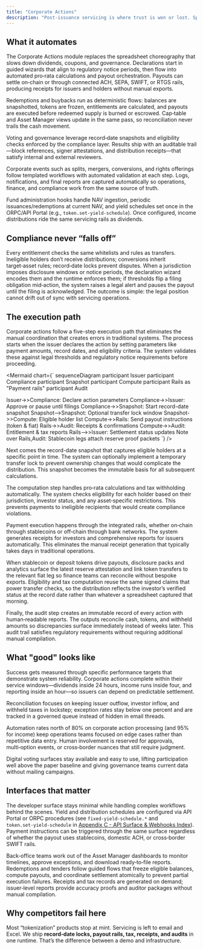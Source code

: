 ```yaml
---
title: "Corporate Actions"
description: "Post‑issuance servicing is where trust is won or lost. Spreadsheets, missed record dates, and cash leaks kill institutional confidence. Our Corporate Actions module orchestrates dividends, coupons, votes, redemptions, splits, mergers, tax handling, notifications, and receipts with record‑date discipline, multi‑rail payouts, and end‑to‑end audit trails so every action lands on time and matches the ledger."
---
```


## What it automates

The Corporate Actions module replaces the spreadsheet choreography that slows down dividends, coupons, and governance. Declarations start in guided wizards that align to regulatory notice periods, then flow into automated pro‑rata calculations and payout orchestration. Payouts can settle on‑chain or through connected ACH, SEPA, SWIFT, or RTGS rails, producing receipts for issuers and holders without manual exports.

Redemptions and buybacks run as deterministic flows: balances are snapshotted, tokens are frozen, entitlements are calculated, and payouts are executed before redeemed supply is burned or escrowed. Cap‑table and Asset Manager views update in the same pass, so reconciliation never trails the cash movement.

Voting and governance leverage record‑date snapshots and eligibility checks enforced by the compliance layer. Results ship with an auditable trail—block references, signer attestations, and distribution receipts—that satisfy internal and external reviewers.

Corporate events such as splits, mergers, conversions, and rights offerings follow templated workflows with automated validation at each step. Logs, notifications, and final reports are captured automatically so operations, finance, and compliance work from the same source of truth.

Fund administration hooks handle NAV ingestion, periodic issuances/redemptions at current NAV, and yield schedules set once in the ORPC/API Portal (e.g., `token.set-yield-schedule`). Once configured, income distributions ride the same servicing rails as dividends.

## Compliance never “falls off”

Every entitlement checks the same whitelists and rules as transfers. Ineligible holders don’t receive distributions; conversions inherit target‑asset rules; record‑date locks prevent disputes. When a jurisdiction imposes disclosure windows or notice periods, the declaration wizard encodes them and the runtime enforces them; if thresholds flip a filing obligation mid‑action, the system raises a legal alert and pauses the payout until the filing is acknowledged. The outcome is simple: the legal position cannot drift out of sync with servicing operations.

## The execution path

Corporate actions follow a five-step execution path that eliminates the manual coordination that creates errors in traditional systems. The process starts when the issuer declares the action by setting parameters like payment amounts, record dates, and eligibility criteria. The system validates these against legal thresholds and regulatory notice requirements before proceeding.

<Mermaid
  chart={`
sequenceDiagram
  participant Issuer
  participant Compliance
  participant Snapshot
  participant Compute
  participant Rails as "Payment rails"
  participant Audit

  Issuer->>Compliance: Declare action parameters
  Compliance->>Issuer: Approve or pause until filings
  Compliance->>Snapshot: Start record-date snapshot
  Snapshot-->Snapshot: Optional transfer lock window
  Snapshot->>Compute: Eligible holder list
  Compute->>Rails: Send payout instructions (token & fiat)
  Rails->>Audit: Receipts & confirmations
  Compute->>Audit: Entitlement & tax reports
  Rails-->>Issuer: Settlement status updates
  Note over Rails,Audit: Stablecoin legs attach reserve proof packets
`}
/>

Next comes the record-date snapshot that captures eligible holders at a specific point in time. The system can optionally implement a temporary transfer lock to prevent ownership changes that would complicate the distribution. This snapshot becomes the immutable basis for all subsequent calculations.

The computation step handles pro‑rata calculations and tax withholding automatically. The system checks eligibility for each holder based on their jurisdiction, investor status, and any asset‑specific restrictions. This prevents payments to ineligible recipients that would create compliance violations.

Payment execution happens through the integrated rails, whether on‑chain through stablecoins or off‑chain through bank networks. The system generates receipts for investors and comprehensive reports for issuers automatically. This eliminates the manual receipt generation that typically takes days in traditional operations.

When stablecoin or deposit tokens drive payouts, disclosure packs and analytics surface the latest reserve attestation and link token transfers to the relevant fiat leg so finance teams can reconcile without bespoke exports. Eligibility and tax computation reuse the same signed claims that power transfer checks, so the distribution reflects the investor’s verified status at the record date rather than whatever a spreadsheet captured that morning.

Finally, the audit step creates an immutable record of every action with human‑readable reports. The outputs reconcile cash, tokens, and withheld amounts so discrepancies surface immediately instead of weeks later. This audit trail satisfies regulatory requirements without requiring additional manual compilation.

## What "good" looks like

Success gets measured through specific performance targets that demonstrate system reliability. Corporate actions complete within their service windows—dividends inside 24 hours, income runs inside four, and reporting inside an hour—so issuers can depend on predictable settlement.

Reconciliation focuses on keeping issuer outflow, investor inflow, and withheld taxes in lockstep; exception rates stay below one percent and are tracked in a governed queue instead of hidden in email threads.

Automation rates north of 80% on corporate action processing (and 95% for income) keep operations teams focused on edge cases rather than repetitive data entry. Human involvement is reserved for approvals, multi‑option events, or cross‑border nuances that still require judgment.

Digital voting surfaces stay available and easy to use, lifting participation well above the paper baseline and giving governance teams current data without mailing campaigns.

## Interfaces that matter

The developer surface stays minimal while handling complex workflows behind the scenes. Yield and distribution schedules are configured via API Portal or ORPC procedures (see `fixed‑yield‑schedule.*` and `token.set‑yield‑schedule` in [Appendix C - API Surface & Webhooks Index](Appendix%20C%20-%20API%20Surface%20%26%20Webhooks%20Index)). Payment instructions can be triggered through the same surface regardless of whether the payout uses stablecoins, domestic ACH, or cross‑border SWIFT rails.

Back‑office teams work out of the Asset Manager dashboards to monitor timelines, approve exceptions, and download ready‑to‑file reports. Redemptions and tenders follow guided flows that freeze eligible balances, compute payouts, and coordinate settlement atomically to prevent partial execution failures. Receipts and tax records are generated on demand; issuer‑level reports provide accuracy proofs and auditor packages without manual compilation.

## Why competitors fail here

Most “tokenization” products stop at mint. Servicing is left to email and Excel. We ship **record‑date locks, payout rails, tax, receipts, and audits** in one runtime. That’s the difference between a demo and infrastructure.

